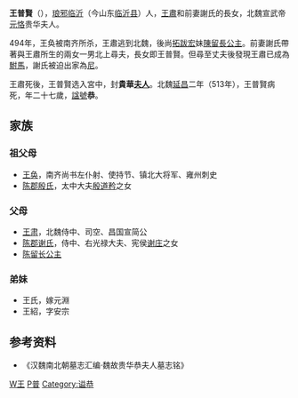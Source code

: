 '''王普賢'''（{{bd|487年||513年||catIdx=Wang,王}}），[[琅邪郡|琅邪]][[临沂县|临沂]]（今山东[[临沂县|临沂县]]）人，[[王肅_(北魏)|王肅]]和前妻謝氏的長女，北魏宣武帝[[元恪|元恪]]贵华夫人。

494年，王奂被南齐所杀，王肅逃到北魏，後尚[[拓跋宏|拓跋宏]]妹[[陳留長公主|陳留長公主]]。前妻謝氏帶著與王肅所生的兩女一男北上尋夫，長女即王普賢。但尋至丈夫後發現王肅已成為[[駙馬|駙馬]]，謝氏被迫出家為[[尼|尼]]。

王肅死後，王普賢选入宮中，封'''貴華[[夫人|夫人]]'''。北魏[[延昌_(北魏)|延昌]]二年（513年），王普賢病死，年二十七歲，[[諡號|諡號]]'''恭'''。

==家族==
===祖父母===
*[[王奂|王奂]]，南齐尚书左仆射、使持节、镇北大将军、雍州刺史
*[[陈郡殷氏|陈郡殷氏]]，太中大夫[[殷道矜|殷道矜]]之女

===父母===
*[[王肃_(南北朝)|王肃]]，北魏侍中、司空、昌国宣简公
*[[陈郡谢氏|陈郡谢氏]]，侍中、右光禄大夫、宪侯[[谢庄|谢庄]]之女
*[[陈留长公主|陈留长公主]]

===弟妹===
*王氏，嫁元淵
*王紹，字安宗

==参考资料==
*《汉魏南北朝墓志汇编·魏故贵华恭夫人墓志铭》

[[Category:北魏妃嬪|W王]]
[[Category:琅邪王氏|P普]]
[[Category:谥恭|Category:谥恭]]